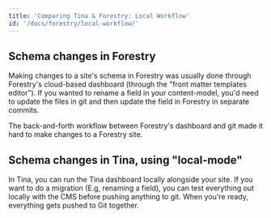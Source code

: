 ```yaml
---
title: 'Comparing Tina & Forestry: Local Workflow'
id: '/docs/forestry/local-workflow/'
---
```


## Schema changes in Forestry

Making changes to a site's schema in Forestry was usually done through Forestry's cloud-based dashboard (through the "front matter templates editor"). If you wanted to rename a field in your content-model, you'd need to update the files in git and then update the field in Forestry in separate commits.

The back-and-forth workflow between Forestry's dashboard and git made it hard to make changes to a Forestry site.

## Schema changes in Tina, using "local-mode"

In Tina, you can run the Tina dashboard locally alongside your site. If you want to do a migration (E.g, renaming a field), you can test everything out locally with the CMS before pushing anything to git. When you're ready, everything gets pushed to Git together.
